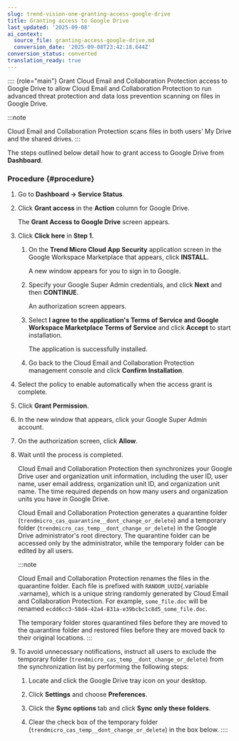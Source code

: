 ```yaml
---
slug: trend-vision-one-granting-access-google-drive
title: Granting access to Google Drive
last_updated: '2025-09-08'
ai_context:
  source_file: granting-access-google-drive.md
  conversion_date: '2025-09-08T23:42:18.644Z'
conversion_status: converted
translation_ready: true
---
```


:::: {role="main"}
Grant Cloud Email and Collaboration Protection access to Google Drive to allow Cloud Email and Collaboration Protection to run advanced threat protection and data loss prevention scanning on files in Google Drive.

:::note

Cloud Email and Collaboration Protection scans files in both users' My Drive and the shared drives.
:::

The steps outlined below detail how to grant access to Google Drive from **Dashboard**.

### Procedure {#procedure}

1.  Go to **Dashboard → Service Status**.

2.  Click **Grant access** in the **Action** column for Google Drive.

    The **Grant Access to Google Drive** screen appears.

3.  Click **Click here** in **Step 1**.

    1.  On the **Trend Micro Cloud App Security** application screen in the Google Workspace Marketplace that appears, click **INSTALL**.

        A new window appears for you to sign in to Google.

    2.  Specify your Google Super Admin credentials, and click **Next** and then **CONTINUE**.

        An authorization screen appears.

    3.  Select **I agree to the application's Terms of Service and Google Workspace Marketplace Terms of Service** and click **Accept** to start installation.

        The application is successfully installed.

    4.  Go back to the Cloud Email and Collaboration Protection management console and click **Confirm Installation**.

4.  Select the policy to enable automatically when the access grant is complete.

5.  Click **Grant Permission**.

6.  In the new window that appears, click your Google Super Admin account.

7.  On the authorization screen, click **Allow**.

8.  Wait until the process is completed.

    Cloud Email and Collaboration Protection then synchronizes your Google Drive user and organization unit information, including the user ID, user name, user email address, organization unit ID, and organization unit name. The time required depends on how many users and organization units you have in Google Drive.

    Cloud Email and Collaboration Protection generates a quarantine folder (`trendmicro_cas_quarantine__dont_change_or_delete`) and a temporary folder (`trendmicro_cas_temp__dont_change_or_delete`) in the Google Drive administrator's root directory. The quarantine folder can be accessed only by the administrator, while the temporary folder can be edited by all users.

    :::note

    Cloud Email and Collaboration Protection renames the files in the quarantine folder. Each file is prefixed with `RANDOM_UUID`{.variable .varname}, which is a unique string randomly generated by Cloud Email and Collaboration Protection. For example, `some_file.doc` will be renamed `ecdd6cc3-58d4-42a4-831a-e39bcbc1c8d5_some_file.doc`.

    The temporary folder stores quarantined files before they are moved to the quarantine folder and restored files before they are moved back to their original locations.
    :::

9.  To avoid unnecessary notifications, instruct all users to exclude the temporary folder (`trendmicro_cas_temp__dont_change_or_delete`) from the synchronization list by performing the following steps:

    1.  Locate and click the Google Drive tray icon on your desktop.

    2.  Click **Settings** and choose **Preferences**.

    3.  Click the **Sync options** tab and click **Sync only these folders**.

    4.  Clear the check box of the temporary folder (`trendmicro_cas_temp__dont_change_or_delete`) in the box below.
::::
